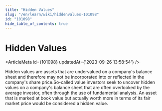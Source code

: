 ```yaml
---
title: "Hidden Values"
slug: "/en/learn/wiki/hiddenvalues-101098"
id: "101098"
hide_table_of_contents: true
---
```



# Hidden Values

<ArticleMeta id={101098} updatedAt={'2023-09-26 13:58:54'} />
<div className='border-solid border-b border-t-0 my-4 border-[var(--ifm-color-gray-300)]' />

Hidden values are assets that are undervalued on a company's balance sheet and therefore may not be incorporated into or reflected in the company's share price.So-called value investors seek to uncover hidden values on a company's balance sheet that are often overlooked by the average investor, often through the use of fundamental analysis. An asset that is marked at book value but actually worth more in terms of its fair market price would be considered a hidden value.
